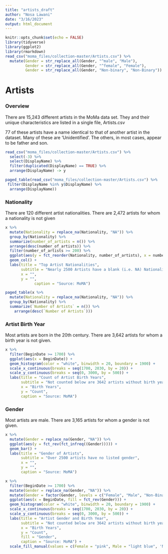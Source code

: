 ```yaml
---
title: "artists_draft"
author: "Nosa Lawani"
date: "3/16/2023"
output: html_document
---
```


```r
knitr::opts_chunk$set(echo = FALSE)
library(tidyverse)
library(ggplot2)
library(rmarkdown)
read_csv("moma_files/collection-master/Artists.csv") %>% 
  mutate(Gender = str_replace_all(Gender, "^male", "Male"),
         Gender = str_replace_all(Gender, "^female", "Female"), 
         Gender = str_replace_all(Gender, "Non-binary", "Non-Binary")) -> x
```

# Artists 

### Overview

There are 15,243 different artists in the MoMa data set.
They and their unique characteristics are listed in a single file, Artists.csv

77 of these artists have a name identical to that of another artist in the dataset. 
Many of these are 'Unidentified'. The others, in most cases, appear to be father and son.

```r
read_csv("moma_files/collection-master/Artists.csv") %>% 
  select(-3) %>% 
  select(DisplayName) %>% 
  filter(duplicated(DisplayName) == TRUE) %>% 
  arrange(DisplayName) -> y

paged_table(read_csv("moma_files/collection-master/Artists.csv") %>% 
 filter(DisplayName %in% y$DisplayName) %>% 
  arrange(DisplayName))
```

### Nationality 

There are 120 different artist nationalities. 
There are 2,472 artists for whom a nationality is not given

```r
x %>% 
  mutate(Nationality = replace_na(Nationality, "NA")) %>% 
  group_by(Nationality) %>% 
  summarize(number_of_artists = n()) %>% 
  arrange(desc(number_of_artists)) %>% 
  filter(number_of_artists >= 200) %>% 
  ggplot(aes(y = fct_reorder(Nationality, number_of_artists), x = number_of_artists)) +
  geom_col() +
  labs(title = "Top Artist Nationalities",
       subtitle = "Nearly 2500 Artists have a blank (i.e. NA) Nationality Field",
       x = "",
       y = "",
             caption = "Source: MoMA") 

paged_table(x %>% 
  mutate(Nationality = replace_na(Nationality, "NA")) %>% 
  group_by(Nationality) %>% 
  summarize(`Number of Artists` = n()) %>% 
    arrange(desc(`Number of Artists`)))
```

### Artist Birth Year

Most artists are born in the 20th century. 
There are 3,642 artists for whom a birth year is not given. 

```r
x %>% 
  filter(BeginDate >= 1700) %>% 
  ggplot(aes(x = BeginDate)) +
  geom_histogram(color = "white", binwidth = 20, boundary = 1900) +
  scale_x_continuous(breaks = seq(1700, 2030, by = 20)) +
  scale_y_continuous(breaks = seq(0, 3000, by = 500)) +
  labs(title = "Count of Artist Birth Years", 
       subtitle = "Not counted below are 3642 artists without birth years and 1 artist born in 1181.",
       x = "Birth Years", 
       y = "Count", 
       caption = "Source: MoMA")
```

### Gender

Most artists are male. 
There are 3,165 artists for whom a gender is not given.

```r
x %>% 
  mutate(Gender = replace_na(Gender, "NA")) %>% 
  ggplot(aes(y = fct_rev(fct_infreq((Gender))))) +
  geom_bar() +
  labs(title = "Gender of Artists", 
       subtitle = "Over 2500 artists have no listed gender", 
       x = "",
       y = "", 
       caption = "Source: MoMA")

x %>% 
  filter(BeginDate >= 1700) %>% 
  mutate(Gender = replace_na(Gender, "NA")) %>% 
  mutate(Gender = factor(Gender, levels = c("Female", "Male", "Non-Binary", "NA"))) %>% 
  ggplot(aes(x = BeginDate, fill = fct_rev(Gender))) +
  geom_histogram(color = "white", binwidth = 20, boundary = 1900) +
  scale_x_continuous(breaks = seq(1700, 2030, by = 20)) +
  scale_y_continuous(breaks = seq(0, 3000, by = 500)) +
  labs(title = "Artist Gender and Birth Year", 
       subtitle = "Not counted below are 3642 artists without birth years and 1 artist born in 1181.",
       x = "Birth Years", 
       y = "Count", 
       fill = "Gender",
       caption = "Source: MoMA") +
  scale_fill_manual(values = c(Female = "pink", Male = "light blue", 'Non-Binary' = "black", 'NA' = "grey"))
```
